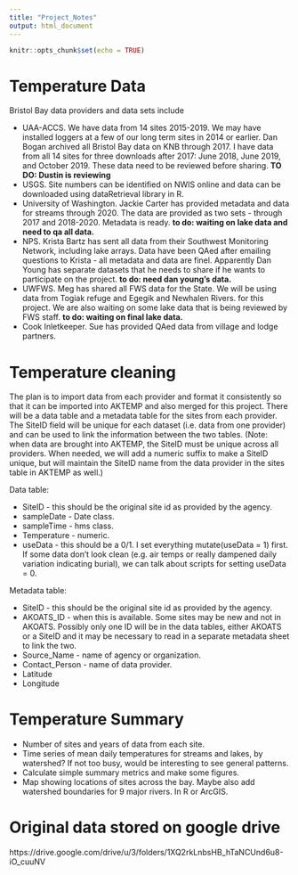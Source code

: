 ```yaml
---
title: "Project_Notes"
output: html_document
---
```


```r
knitr::opts_chunk$set(echo = TRUE)
```

# Temperature Data

Bristol Bay data providers and data sets include 

* UAA-ACCS. We have data from 14 sites 2015-2019. We may have installed loggers at a few of our long term sites in 2014 or earlier. Dan Bogan archived all Bristol Bay data on KNB through 2017. I have data from all 14 sites for three downloads after 2017: June 2018, June 2019, and October 2019. These data need to be reviewed before sharing. **TO DO: Dustin is reviewing**
* USGS. Site numbers can be identified on NWIS online and data can be downloaded using dataRetrieval library in R.
* University of Washington. Jackie Carter has provided metadata and data for streams through 2020. The data are provided as two sets - through 2017 and 2018-2020.  Metadata is ready. **to do: waiting on lake data and need to qa all data.**
* NPS. Krista Bartz has sent all data from their Southwest Monitoring Network, including lake arrays. Data have been QAed after emailing questions to Krista - all metadata and data are finel. Apparently Dan Young has separate datasets that he needs to share if he wants to participate on the project. **to do: need dan young's data.**
* UWFWS. Meg has shared all FWS data for the State. We will be using data from Togiak refuge and Egegik and Newhalen Rivers. for this project. We are also waiting on some lake data that is being reviewed by FWS staff. **to do: waiting on final lake data.**
* Cook Inletkeeper. Sue has provided QAed data from village and lodge partners.

# Temperature cleaning

The plan is to import data from each provider and format it consistently so that it can be imported into AKTEMP and also merged for this project. There will be a data table and a metadata table for the sites from each provider. The SiteID field will be unique for each dataset (i.e. data from one provider) and can be used to link the information between the two tables. (Note: when data are brought into AKTEMP, the SiteID must  be unique across all providers. When needed, we will add a numeric suffix to make a SiteID unique, but will maintain the SiteID name from the data provider in the sites table in AKTEMP as well.)

Data table:

* SiteID - this should be the original site id as provided by the agency. 
* sampleDate - Date class.
* sampleTime - hms class.
* Temperature - numeric.
* useData - this should be a 0/1. I set everything mutate(useData = 1) first. If some data don't look clean (e.g. air temps or really dampened daily variation indicating burial), we can talk about scripts for setting useData = 0.

Metadata table:

* SiteID - this should be the original site id as provided by the agency.
* AKOATS_ID - when this is available. Some sites may be new and not in AKOATS. Possibly only one ID will be in the data tables, either AKOATS or a SiteID and it may be necessary to read in a separate metadata sheet to link the two.
* Source_Name - name of agency or organization.
* Contact_Person - name of data provider.
* Latitude 
* Longitude


# Temperature Summary

* Number of sites and years of data from each site.
* Time series of mean daily temperatures for streams and lakes, by watershed? If not too busy, would be interesting to see general patterns.
* Calculate simple summary metrics and make some figures.
* Map showing locations of sites across the bay. Maybe also add watershed boundaries for 9 major rivers. In R or ArcGIS.

# Original data stored on google drive
https://drive.google.com/drive/u/3/folders/1XQ2rkLnbsHB_hTaNCUnd6u8-iO_cuuNV

